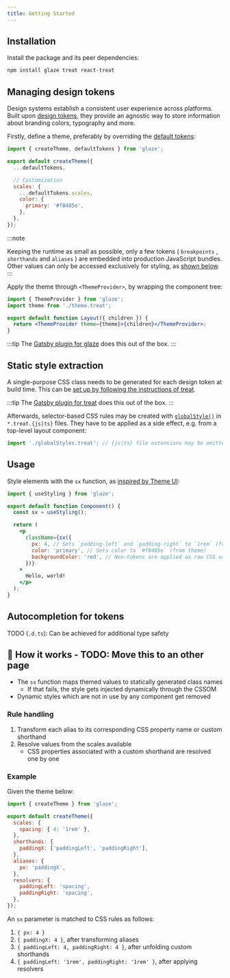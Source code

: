 ```yaml
---
title: Getting Started
---
```


## Installation

Install the package and its peer dependencies:

```sh
npm install glaze treat react-treat
```

## Managing design tokens

Design systems establish a consistent user experience across platforms. Built upon [design tokens](https://css-tricks.com/what-are-design-tokens/), they provide an agnostic way to store information about branding colors, typography and more.

Firstly, define a theme, preferably by overriding the [default tokens](https://github.com/kripod/glaze/blob/master/packages/glaze/src/theme.ts):

```js title="theme.treat.js"
import { createTheme, defaultTokens } from 'glaze';

export default createTheme({
  ...defaultTokens,

  // Customization
  scales: {
    ...defaultTokens.scales,
    color: {
      primary: '#f8485e',
    },
  },
});
```

:::note

<!-- TODO: Remove spaces sorrounding bracketed items -->

Keeping the runtime as small as possible, only a few tokens ( `breakpoints` , `shorthands` and `aliases` ) are embedded into production JavaScript bundles. Other values can only be accessed exclusively for styling, as [shown below](#usage).
:::

Apply the theme through `<ThemeProvider>`, by wrapping the component tree:

```jsx
import { ThemeProvider } from 'glaze';
import theme from './theme.treat';

export default function Layout({ children }) {
  return <ThemeProvider theme={theme}>{children}</ThemeProvider>;
}
```

:::tip
The [Gatsby plugin for glaze](https://www.npmjs.com/package/gatsby-plugin-glaze) does this out of the box.
:::

## Static style extraction

A single-purpose CSS class needs to be generated for each design token at build time. This can be [set up by following the instructions of treat](https://seek-oss.github.io/treat/setup/).

:::tip
The [Gatsby plugin for treat](https://www.npmjs.com/package/gatsby-plugin-treat) does this out of the box.
:::

Afterwards, selector-based CSS rules may be created with [`globalStyle()`](https://seek-oss.github.io/treat/styling-api/#globalstyle) in `*.treat.{js|ts}` files. They have to be applied as a side effect, e.g. from a top-level layout component:

```js
import './globalStyles.treat'; // {js|ts} file extensions may be omitted
```

## Usage

Style elements with the `sx` function, as [inspired by Theme UI](https://theme-ui.com/sx-prop):

```jsx
import { useStyling } from 'glaze';

export default function Component() {
  const sx = useStyling();

  return (
    <p
      className={sx({
        px: 4, // Sets `padding-left` and `padding-right` to `1rem` (from theme)
        color: 'primary', // Sets color to `#f8485e` (from theme)
        backgroundColor: 'red', // Non-tokens are applied as raw CSS values
      })}
    >
      Hello, world!
    </p>
  );
}
```

## Autocompletion for tokens

TODO (`.d.ts`): Can be achieved for additional type safety

## 🤔 How it works - TODO: Move this to an other page

- The `sx` function maps themed values to statically generated class names
  - If that fails, the style gets injected dynamically through the CSSOM
- Dynamic styles which are not in use by any component get removed

### Rule handling

1. Transform each alias to its corresponding CSS property name or custom shorthand
2. Resolve values from the scales available
   - CSS properties associated with a custom shorthand are resolved one by one

### Example

Given the theme below:

```js
import { createTheme } from 'glaze';

export default createTheme({
  scales: {
    spacing: { 4: '1rem' },
  },
  shorthands: {
    paddingX: ['paddingLeft', 'paddingRight'],
  },
  aliases: {
    px: 'paddingX',
  },
  resolvers: {
    paddingLeft: 'spacing',
    paddingRight: 'spacing',
  },
});
```

An `sx` parameter is matched to CSS rules as follows:

1. `{ px: 4 }`
2. `{ paddingX: 4 }`, after transforming aliases
3. `{ paddingLeft: 4, paddingRight: 4 }`, after unfolding custom shorthands
4. `{ paddingLeft: '1rem', paddingRight: '1rem' }`, after applying resolvers

[tailwind css]: https://tailwindcss.com/
[stylesheet]: https://github.com/giuseppeg/style-sheet
[css-zero]: https://github.com/CraigCav/css-zero
[theme ui]: https://theme-ui.com/
[emotion]: https://emotion.sh/
[treat]: https://seek-oss.github.io/treat/
[twemoji]: https://twemoji.twitter.com/
